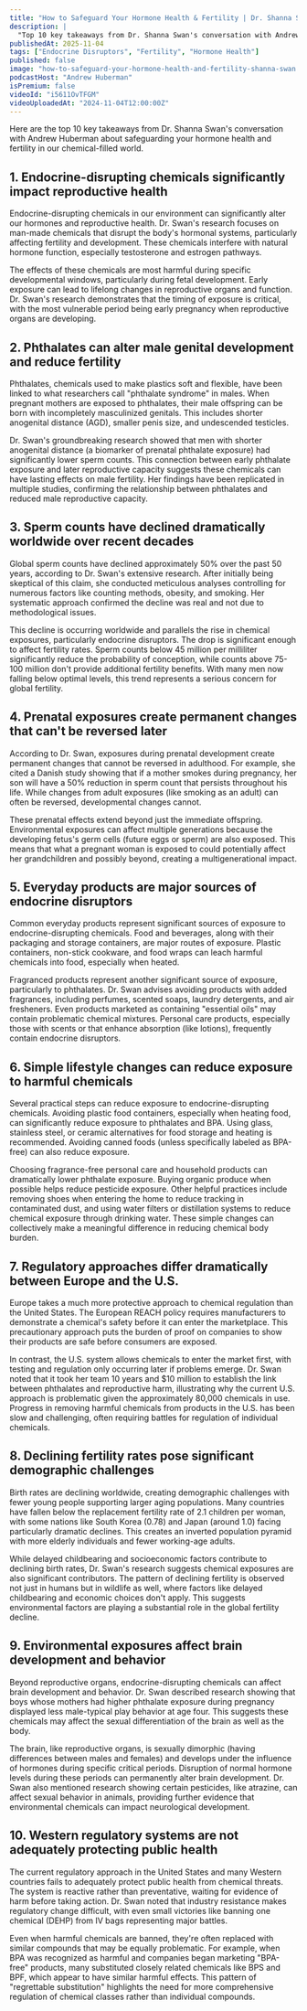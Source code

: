 ```yaml
---
title: "How to Safeguard Your Hormone Health & Fertility | Dr. Shanna Swan"
description: |
  "Top 10 key takeaways from Dr. Shanna Swan's conversation with Andrew Huberman about safeguarding your hormone health and fertility in our chemical-filled world."
publishedAt: 2025-11-04
tags: ["Endocrine Disruptors", "Fertility", "Hormone Health"]
published: false
image: "how-to-safeguard-your-hormone-health-and-fertility-shanna-swan.jpg"
podcastHost: "Andrew Huberman"
isPremium: false
videoId: "i5611OvTFGM"
videoUploadedAt: "2024-11-04T12:00:00Z"
---
```



<PodcastSummaryPageLayout frontmatter={frontmatter}>
Here are the top 10 key takeaways from Dr. Shanna Swan's conversation with Andrew Huberman about safeguarding your hormone health and fertility in our chemical-filled world.

## 1. Endocrine-disrupting chemicals significantly impact reproductive health

Endocrine-disrupting chemicals in our environment can significantly alter our hormones and reproductive health. Dr. Swan's research focuses on man-made chemicals that disrupt the body's hormonal systems, particularly affecting fertility and development. These chemicals interfere with natural hormone function, especially testosterone and estrogen pathways.

The effects of these chemicals are most harmful during specific developmental windows, particularly during fetal development. Early exposure can lead to lifelong changes in reproductive organs and function. Dr. Swan's research demonstrates that the timing of exposure is critical, with the most vulnerable period being early pregnancy when reproductive organs are developing.

## 2. Phthalates can alter male genital development and reduce fertility

Phthalates, chemicals used to make plastics soft and flexible, have been linked to what researchers call "phthalate syndrome" in males. When pregnant mothers are exposed to phthalates, their male offspring can be born with incompletely masculinized genitals. This includes shorter anogenital distance (AGD), smaller penis size, and undescended testicles.

Dr. Swan's groundbreaking research showed that men with shorter anogenital distance (a biomarker of prenatal phthalate exposure) had significantly lower sperm counts. This connection between early phthalate exposure and later reproductive capacity suggests these chemicals can have lasting effects on male fertility. Her findings have been replicated in multiple studies, confirming the relationship between phthalates and reduced male reproductive capacity.

## 3. Sperm counts have declined dramatically worldwide over recent decades

Global sperm counts have declined approximately 50% over the past 50 years, according to Dr. Swan's extensive research. After initially being skeptical of this claim, she conducted meticulous analyses controlling for numerous factors like counting methods, obesity, and smoking. Her systematic approach confirmed the decline was real and not due to methodological issues.

This decline is occurring worldwide and parallels the rise in chemical exposures, particularly endocrine disruptors. The drop is significant enough to affect fertility rates. Sperm counts below 45 million per milliliter significantly reduce the probability of conception, while counts above 75-100 million don't provide additional fertility benefits. With many men now falling below optimal levels, this trend represents a serious concern for global fertility.

## 4. Prenatal exposures create permanent changes that can't be reversed later

According to Dr. Swan, exposures during prenatal development create permanent changes that cannot be reversed in adulthood. For example, she cited a Danish study showing that if a mother smokes during pregnancy, her son will have a 50% reduction in sperm count that persists throughout his life. While changes from adult exposures (like smoking as an adult) can often be reversed, developmental changes cannot.

These prenatal effects extend beyond just the immediate offspring. Environmental exposures can affect multiple generations because the developing fetus's germ cells (future eggs or sperm) are also exposed. This means that what a pregnant woman is exposed to could potentially affect her grandchildren and possibly beyond, creating a multigenerational impact.

## 5. Everyday products are major sources of endocrine disruptors

Common everyday products represent significant sources of exposure to endocrine-disrupting chemicals. Food and beverages, along with their packaging and storage containers, are major routes of exposure. Plastic containers, non-stick cookware, and food wraps can leach harmful chemicals into food, especially when heated.

Fragranced products represent another significant source of exposure, particularly to phthalates. Dr. Swan advises avoiding products with added fragrances, including perfumes, scented soaps, laundry detergents, and air fresheners. Even products marketed as containing "essential oils" may contain problematic chemical mixtures. Personal care products, especially those with scents or that enhance absorption (like lotions), frequently contain endocrine disruptors.

## 6. Simple lifestyle changes can reduce exposure to harmful chemicals

Several practical steps can reduce exposure to endocrine-disrupting chemicals. Avoiding plastic food containers, especially when heating food, can significantly reduce exposure to phthalates and BPA. Using glass, stainless steel, or ceramic alternatives for food storage and heating is recommended. Avoiding canned foods (unless specifically labeled as BPA-free) can also reduce exposure.

Choosing fragrance-free personal care and household products can dramatically lower phthalate exposure. Buying organic produce when possible helps reduce pesticide exposure. Other helpful practices include removing shoes when entering the home to reduce tracking in contaminated dust, and using water filters or distillation systems to reduce chemical exposure through drinking water. These simple changes can collectively make a meaningful difference in reducing chemical body burden.

## 7. Regulatory approaches differ dramatically between Europe and the U.S.

Europe takes a much more protective approach to chemical regulation than the United States. The European REACH policy requires manufacturers to demonstrate a chemical's safety before it can enter the marketplace. This precautionary approach puts the burden of proof on companies to show their products are safe before consumers are exposed.

In contrast, the U.S. system allows chemicals to enter the market first, with testing and regulation only occurring later if problems emerge. Dr. Swan noted that it took her team 10 years and $10 million to establish the link between phthalates and reproductive harm, illustrating why the current U.S. approach is problematic given the approximately 80,000 chemicals in use. Progress in removing harmful chemicals from products in the U.S. has been slow and challenging, often requiring battles for regulation of individual chemicals.

## 8. Declining fertility rates pose significant demographic challenges

Birth rates are declining worldwide, creating demographic challenges with fewer young people supporting larger aging populations. Many countries have fallen below the replacement fertility rate of 2.1 children per woman, with some nations like South Korea (0.78) and Japan (around 1.0) facing particularly dramatic declines. This creates an inverted population pyramid with more elderly individuals and fewer working-age adults.

While delayed childbearing and socioeconomic factors contribute to declining birth rates, Dr. Swan's research suggests chemical exposures are also significant contributors. The pattern of declining fertility is observed not just in humans but in wildlife as well, where factors like delayed childbearing and economic choices don't apply. This suggests environmental factors are playing a substantial role in the global fertility decline.

## 9. Environmental exposures affect brain development and behavior

Beyond reproductive organs, endocrine-disrupting chemicals can affect brain development and behavior. Dr. Swan described research showing that boys whose mothers had higher phthalate exposure during pregnancy displayed less male-typical play behavior at age four. This suggests these chemicals may affect the sexual differentiation of the brain as well as the body.

The brain, like reproductive organs, is sexually dimorphic (having differences between males and females) and develops under the influence of hormones during specific critical periods. Disruption of normal hormone levels during these periods can permanently alter brain development. Dr. Swan also mentioned research showing certain pesticides, like atrazine, can affect sexual behavior in animals, providing further evidence that environmental chemicals can impact neurological development.

## 10. Western regulatory systems are not adequately protecting public health

The current regulatory approach in the United States and many Western countries fails to adequately protect public health from chemical threats. The system is reactive rather than preventative, waiting for evidence of harm before taking action. Dr. Swan noted that industry resistance makes regulatory change difficult, with even small victories like banning one chemical (DEHP) from IV bags representing major battles.

Even when harmful chemicals are banned, they're often replaced with similar compounds that may be equally problematic. For example, when BPA was recognized as harmful and companies began marketing "BPA-free" products, many substituted closely related chemicals like BPS and BPF, which appear to have similar harmful effects. This pattern of "regrettable substitution" highlights the need for more comprehensive regulation of chemical classes rather than individual compounds.

</PodcastSummaryPageLayout>
